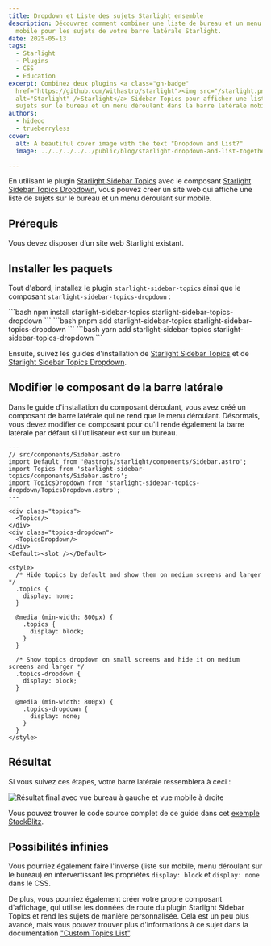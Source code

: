 ```yaml
---
title: Dropdown et Liste des sujets Starlight ensemble
description: Découvrez comment combiner une liste de bureau et un menu déroulant
  mobile pour les sujets de votre barre latérale Starlight.
date: 2025-05-13
tags:
  - Starlight
  - Plugins
  - CSS
  - Education
excerpt: Combinez deux plugins <a class="gh-badge"
  href="https://github.com/withastro/starlight"><img src="/starlight.png"
  alt="Starlight" />Starlight</a> Sidebar Topics pour afficher une liste de
  sujets sur le bureau et un menu déroulant dans la barre latérale mobile.
authors:
  - hideoo
  - trueberryless
cover:
  alt: A beautiful cover image with the text "Dropdown and List?"
  image: ../../../../../public/blog/starlight-dropdown-and-list-together.png

---
```



En utilisant le plugin [Starlight Sidebar Topics](https://github.com/hideoo/starlight-sidebar-topics) avec le composant [Starlight Sidebar Topics Dropdown](https://github.com/trueberryless-org/starlight-sidebar-topics-dropdown), vous pouvez créer un site web qui affiche une liste de sujets sur le bureau et un menu déroulant sur mobile.

## Prérequis

Vous devez disposer d’un site web Starlight existant.

## Installer les paquets

Tout d'abord, installez le plugin `starlight-sidebar-topics` ainsi que le composant `starlight-sidebar-topics-dropdown` :

<Tabs syncKey="pkg">
  <TabItem label="npm">
    ```bash
    npm install starlight-sidebar-topics starlight-sidebar-topics-dropdown
    ```
  </TabItem>

  <TabItem label="pnpm">
    ```bash
    pnpm add starlight-sidebar-topics starlight-sidebar-topics-dropdown
    ```
  </TabItem>

  <TabItem label="Yarn">
    ```bash
    yarn add starlight-sidebar-topics starlight-sidebar-topics-dropdown
    ```
  </TabItem>
</Tabs>

Ensuite, suivez les guides d'installation de [Starlight Sidebar Topics](https://starlight-sidebar-topics.trueberryless.org/docs/getting-started/#installation) et de [Starlight Sidebar Topics Dropdown](https://starlight-sidebar-topics-dropdown.trueberryless.org/docs/getting-started/#installation).

## Modifier le composant de la barre latérale

Dans le guide d'installation du composant déroulant, vous avez créé un composant de barre latérale qui ne rend que le menu déroulant. Désormais, vous devez modifier ce composant pour qu'il rende également la barre latérale par défaut si l'utilisateur est sur un bureau.

```astro
---
// src/components/Sidebar.astro
import Default from '@astrojs/starlight/components/Sidebar.astro';
import Topics from 'starlight-sidebar-topics/components/Sidebar.astro';
import TopicsDropdown from 'starlight-sidebar-topics-dropdown/TopicsDropdown.astro';
---

<div class="topics">
  <Topics/>
</div>
<div class="topics-dropdown">
  <TopicsDropdown/>
</div>
<Default><slot /></Default>

<style>
  /* Hide topics by default and show them on medium screens and larger */
  .topics {
    display: none;
  }

  @media (min-width: 800px) {
    .topics {
      display: block;
    }
  }

  /* Show topics dropdown on small screens and hide it on medium screens and larger */
  .topics-dropdown {
    display: block;
  }

  @media (min-width: 800px) {
    .topics-dropdown {
      display: none;
    }
  }
</style>
```

## Résultat

Si vous suivez ces étapes, votre barre latérale ressemblera à ceci :

![Résultat final avec vue bureau à gauche et vue mobile à droite](../../../../assets/blog/starlight-dropdown-and-list-together/dropdown-or-list.png)

Vous pouvez trouver le code source complet de ce guide dans cet [exemple StackBlitz](https://stackblitz.com/edit/withastro-starlight-qgraahmp?file=astro.config.mjs).

## Possibilités infinies

Vous pourriez également faire l'inverse (liste sur mobile, menu déroulant sur le bureau) en intervertissant les propriétés `display: block` et `display: none` dans le CSS.

De plus, vous pourriez également créer votre propre composant d'affichage, qui utilise les données de route du plugin Starlight Sidebar Topics et rend les sujets de manière personnalisée. Cela est un peu plus avancé, mais vous pouvez trouver plus d'informations à ce sujet dans la documentation ["Custom Topics List"](https://starlight-sidebar-topics.trueberryless.org/docs/guides/custom-topic-list/).
